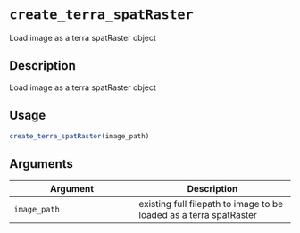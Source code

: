# `create_terra_spatRaster`

Load image as a terra spatRaster object


## Description

Load image as a terra spatRaster object


## Usage

```r
create_terra_spatRaster(image_path)
```


## Arguments

Argument      |Description
------------- |----------------
`image_path`     |     existing full filepath to image to be loaded as a terra spatRaster


